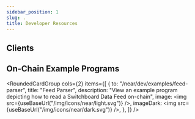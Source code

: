 ```yaml
---
sidebar_position: 1
slug: .
title: Developer Resources
---
```



## Clients


<NearSdkClients />

## On-Chain Example Programs

<RoundedCardGroup
  cols={2}
  items={[
    {
      to: "/near/dev/examples/feed-parser",
      title: "Feed Parser",
      description:
        "View an example program depicting how to read a Switchboard Data Feed on-chain",
      image: <img src={useBaseUrl("/img/icons/near/light.svg")} />,
      imageDark: <img src={useBaseUrl("/img/icons/near/dark.svg")} />,
    },
  ]}
/>
